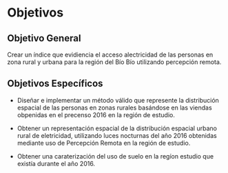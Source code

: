 # Objetivos


## Objetivo General

Crear un índice que evidiencia el acceso alectricidad de las personas en zona rural y urbana para la región del Bío Bío utilizando percepción remota.

## Objetivos Específicos

- Diseñar e implementar un método válido que represente la distribución espacial de las personas en zonas rurales basándose en las viendas obpenidas en el precenso 2016 en la región de estudio.

- Obtener un representación espacial de la distribución espacial urbano rural de eletricidad, utilizando luces nocturnas del año 2016 obtenidas mediante uso de Percepción Remota en la región de estudio.

- Obtener una caraterización del uso de suelo en la regíon estudio que existía durante el año 2016.